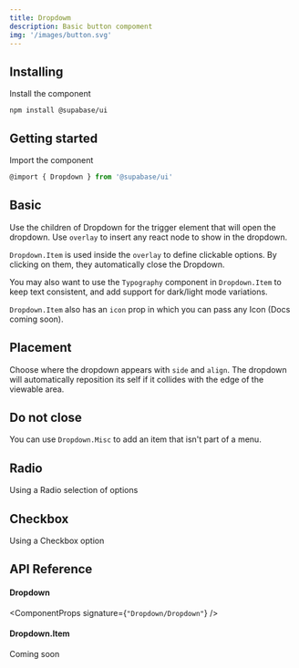 ```yaml
---
title: Dropdowm
description: Basic button compoment
img: '/images/button.svg'
---
```


## Installing

Install the component

```cli
npm install @supabase/ui
```

## Getting started

Import the component

```js
@import { Dropdown } from '@supabase/ui'
```

## Basic

Use the children of Dropdown for the trigger element that will open the dropdown. Use `overlay` to insert any react node to show in the dropdown.

`Dropdown.Item` is used inside the `overlay` to define clickable options. By clicking on them, they automatically close the Dropdown.

You may also want to use the `Typography` component in `Dropdown.Item` to keep text consistent, and add support for dark/light mode variations.

`Dropdown.Item` also has an `icon` prop in which you can pass any Icon (Docs coming soon).

<CodeSample sample="DropdownBasic" v="0" />

## Placement

Choose where the dropdown appears with `side` and `align`.
The dropdown will automatically reposition its self if it collides with the edge of the viewable area.

<CodeSample sample="DropdownPlacement" v="0" />

## Do not close

You can use `Dropdown.Misc` to add an item that isn't part of a menu.

<CodeSample sample="DropdownDoNotClose" v="0" />

## Radio

Using a Radio selection of options

<CodeSample sample="DropdownRadio" v="0" />

## Checkbox

Using a Checkbox option

<CodeSample sample="DropdownCheckbox" v="0" />

## API Reference

#### Dropdown

<ComponentProps signature={`"Dropdown/Dropdown"`} />

#### Dropdown.Item

Coming soon
